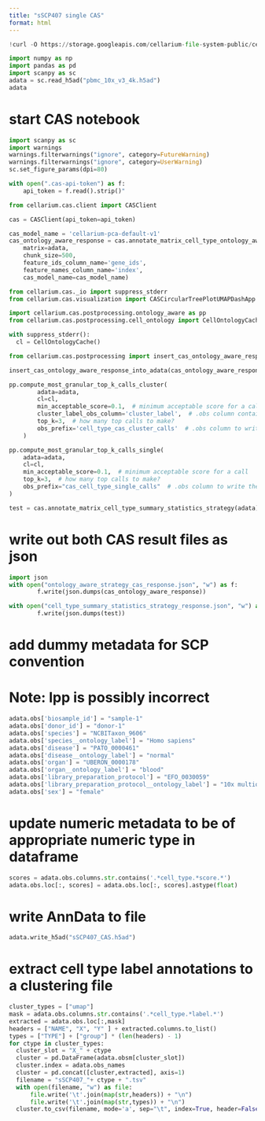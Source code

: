 ```yaml
---
title: "sSCP407 single CAS"
format: html
---
```


```python
!curl -O https://storage.googleapis.com/cellarium-file-system-public/cellarium-cas-tutorial/pbmc_10x_v3_4k.h5ad
```

```python
import numpy as np
import pandas as pd
import scanpy as sc
adata = sc.read_h5ad("pbmc_10x_v3_4k.h5ad")
adata
```

# start CAS notebook


```python
import scanpy as sc
import warnings
warnings.filterwarnings("ignore", category=FutureWarning)
warnings.filterwarnings("ignore", category=UserWarning)
sc.set_figure_params(dpi=80)
```


```python
with open(".cas-api-token") as f:
    api_token = f.read().strip()"
```


```python
from cellarium.cas.client import CASClient

cas = CASClient(api_token=api_token)
```


```python
cas_model_name = 'cellarium-pca-default-v1'
cas_ontology_aware_response = cas.annotate_matrix_cell_type_ontology_aware_strategy(
    matrix=adata,
    chunk_size=500,
    feature_ids_column_name='gene_ids',
    feature_names_column_name='index',
    cas_model_name=cas_model_name)
```

```python
from cellarium.cas._io import suppress_stderr
from cellarium.cas.visualization import CASCircularTreePlotUMAPDashApp
```

```python
import cellarium.cas.postprocessing.ontology_aware as pp
from cellarium.cas.postprocessing.cell_ontology import CellOntologyCache

with suppress_stderr():
  cl = CellOntologyCache()
```

```python
from cellarium.cas.postprocessing import insert_cas_ontology_aware_response_into_adata

insert_cas_ontology_aware_response_into_adata(cas_ontology_aware_response, adata, cl)
```

```python

pp.compute_most_granular_top_k_calls_cluster(
        adata=adata,
        cl=cl,
        min_acceptable_score=0.1,  # minimum acceptable score for a call
        cluster_label_obs_column='cluster_label',  # .obs column containing cluster labels
        top_k=3,  # how many top calls to make?
        obs_prefix='cell_type_cas_cluster_calls'  # .obs column to write the top-k calls to
    )
```

```python
pp.compute_most_granular_top_k_calls_single(
    adata=adata,
    cl=cl,
    min_acceptable_score=0.1,  # minimum acceptable score for a call
    top_k=3,  # how many top calls to make?
    obs_prefix="cas_cell_type_single_calls"  # .obs column to write the top-k calls to
)
```


```python
test = cas.annotate_matrix_cell_type_summary_statistics_strategy(adata)
```

# write out both CAS result files as json
```python
import json
with open("ontology_aware_strategy_cas_response.json", "w") as f:
        f.write(json.dumps(cas_ontology_aware_response))

with open("cell_type_summary_statistics_strategy_response.json", "w") as f:
        f.write(json.dumps(test))
```

# add dummy metadata for SCP convention
# Note: lpp is possibly incorrect
```python
adata.obs['biosample_id'] = "sample-1"
adata.obs['donor_id'] = "donor-1"
adata.obs['species'] = "NCBITaxon_9606"
adata.obs['species__ontology_label'] = "Homo sapiens"
adata.obs['disease'] = "PATO_0000461"
adata.obs['disease__ontology_label'] = "normal"
adata.obs['organ'] = "UBERON_0000178"
adata.obs['organ__ontology_label'] = "blood"
adata.obs['library_preparation_protocol'] = "EFO_0030059"
adata.obs['library_preparation_protocol__ontology_label'] = "10x multiome"
adata.obs['sex'] = "female"
```
# update numeric metadata to be of appropriate numeric type in dataframe

```python
scores = adata.obs.columns.str.contains('.*cell_type.*score.*')
adata.obs.loc[:, scores] = adata.obs.loc[:, scores].astype(float)
```
# write AnnData to file

```python

adata.write_h5ad("sSCP407_CAS.h5ad")
```

# extract cell type label annotations to a clustering file

```python
cluster_types = ["umap"]
mask = adata.obs.columns.str.contains('.*cell_type.*label.*')
extracted = adata.obs.loc[:,mask]
headers = ["NAME", "X", "Y" ] + extracted.columns.to_list()
types = ["TYPE"] + ["group"] * (len(headers) - 1)
for ctype in cluster_types:
  cluster_slot = "X_" + ctype
  cluster = pd.DataFrame(adata.obsm[cluster_slot])
  cluster.index = adata.obs_names
  cluster = pd.concat([cluster,extracted], axis=1)
  filename = "sSCP407_"+ ctype + ".tsv"
  with open(filename, "w") as file:
      file.write('\t'.join(map(str,headers)) + "\n")
      file.write('\t'.join(map(str,types)) + "\n")
  cluster.to_csv(filename, mode='a', sep="\t", index=True, header=False)
```


